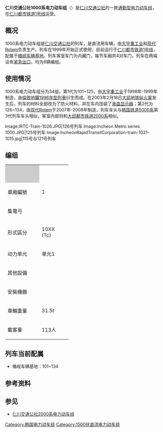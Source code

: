 {{noteTA|G1=Railway}}
{{鐵路車輛
|車輛名稱 = 仁川交通公社1000系电力动车组
|公司色 = #447fc1
|圖像 = IncheonRapidTransitCorporation-train-1009.jpg
|圖像說明 = 1000系列车
|產量=34组
|輛數 = 272
|列車編組 = 4M4T
|起動加速度 = 3.0 km/h/s
|營運最高速度 = 80
|設計最高速度 = 110
|減速度（正常） = 3.5 km/h/s
|減速度（緊急） = 4.5 km/h/s
|編組載客量 = 970人
|載客量 = 先头车：113人<br/>中间车：124人
|編組長度 = 
|全長 = 先头车：17,680 mm<br/>中间车：17,500
|全闊 = 2,750
|全高 = 4,000
|編組總重量 = 243.8
|車輛重量 = 26.4 - 32.0
|軌距 = 1,435
|電化方式 = 直流1,500V[[接触网供电|接触网供电]]
|受流方式 = 双臂式[[集电弓|集电弓]]
|輸出 = 
|電動機輸出 = 210kW
|編組輸出 = 3,360kW
|齒輪比 = 
|驅動裝置 = 
|控制裝置 =GEC [[阿爾斯通|阿爾斯通]]/[[日立製作所|日立]][[IGBT|IGBT]]-[[VVVF|VVVF]](第1代)<br>
[[三菱|三菱]]/[[現代Rotem|現代Rotem]]製2段式[[IGBT|IGBT]]-[[VVVF|VVVF]](第2代)

|制動方式 = [[再生制动|再生制动]]、电气指令式制动
|保安裝置 = [[列车自动控制系统|ATC]]、[[列车自动运行系统|ATO]]
|訊號系統 =
|車身物料 = [[不锈钢|不锈钢]]
|轉向架 =
|原產國 = {{UK}}（第1代）<br>{{KOR}}（第1、2代）
|傳動方式=直-交
|牽引電動機=[[异步电动机|异步电动机]]<ref>알스톰 G354AV형, 단자전압 1100V, 정격전류 145A, 정격회전수 2200RPM(1차분 차량)</ref>
|變速段數=
|輪徑=
|軸重=
|軸距=
|用戶=[[仁川交通公社|仁川交通公社]]
|路線=[[仁川都市铁道1号线|仁川都市铁道1号线]]
|訂單編號=
|車輛編號=101-134
|型號 = 
|類型 = [[电力动车组|电力动车组]]
|設計 = 
|衍生自 = 
|衍生型 = [[大邱都市铁道2000系电力动车组|大邱都市铁道2000系电力动车组]]
|製造商 = [[大宇重工业|大宇重工业]]（第1代）、[[现代Rotem|现代Rotem]]（第2代）
|製造年份 = 1998年-1999年、2007年-2008年
|投入服務日期 = 1999年至今
|備註 =
}}

'''仁川交通公社1000系电力动车组'''（{{kor|諺=인천교통공사 1000호대 전동차|漢=仁川交通公社 1000號帶 電動車}}）是[[仁川交通公社|仁川交通公社]]的一款[[通勤型电力动车组|通勤型电力动车组]]，在[[仁川都市铁道1号线|仁川都市铁道1号线]]运营。

== 概况 ==
1000系电力动车组是[[仁川交通公社|仁川交通公社]]的列车，是直流用车辆，由[[大宇重工业|大宇重工业]]和[[现代Rotem|现代Rotem]]负责生产。列车在1999年开始正式使用，目前运行于[[仁川都市铁道1号线|仁川都市铁道1号线]]，配属于[[橘岘车辆基地|橘岘车辆基地]]。列车客室车门为内藏门，每节车厢共4对车门，列车在两端设有[[紧急出口|紧急出口]]，均为8辆编组。

== 使用情况 ==
1000系电力动车组分为34组，第1代为101~125，由[[大宇重工业|大宇重工业]]于1998年-1999年制造，由[[倫敦地鐵1996年型列車|倫敦地鐵1996年型列車]]衍生而成。在2003年2月18日[[大邱地铁纵火案|大邱地铁纵火案]]发生后，列车的材料全部改为了防火材料，并在车内加装了[[液晶显示器|液晶显示器]]；第2代为126~134，由[[现代Rotem|现代Rotem]]于2007年-2008年制造，列车车头与[[韩国铁道5000系电力动车组|韩国铁道5000系]]第3代列车车头相似，客室内部则和[[大邱都市铁道2000系电力动车组|大邱都市铁道2000系]]相似。
<gallery>
Image:IRTC-Train-1026.JPG|126号列车
Image:Incheon Metro series 1000.JPG|125号列车
Image:IncheonRapidTransitCorporation-train-1021-1015.jpg|115号与121号列车
</gallery>

== 编组 ==
{| class="wikitable" summary="1000" style="text-align: center; font-size:80%;"
|-
|style="background:#ccc; width:6em;"| 
|colspan="8"|{{TrainDirection|桂阳|国际贸易园区|1000}}
|-
! style="width:5em;"| 車廂編號
| style="width:5em;"| 1
| style="width:5em;"| 2
| style="width:5em;"| 3
| style="width:5em;"| 4
| style="width:5em;"| 5
| style="width:5em;"| 6
| style="width:5em;"| 7
| style="width:5em;"| 8
|-style="border-top:solid 3px #447fc1;"
!集電弓
| || ◇◇ || ◇◇ ||  ||  || ◇◇ || ◇◇ || 
|-
!形式區分
| 10XX<br />(Tc)
| 19XX<br />(M)
| 18XX<br />(M)
| 15XX<br />(T)
| 14XX<br />(T)
| 13XX<br />(M)
| 12XX<br />(M)
| 11XX<br />(Tc)
|-
! 动力单元
| colspan=2 | 单元1
| colspan=2 | 单元2
| colspan=2 | 单元3
| colspan=2 | 单元4
|-
! 其他設備
|  ||  ||  ||  ||  ||  ||  ||
|-
! 安裝機器
|  ||  ||  ||  ||  ||  ||  ||
|-
! 車輛重量
| 31.5t || 32.0t || 32.0t || 26.4t || 26.4t || 32.0t || 32.0t || 31.5t
|-
! 載客量
| 113人 || 124人 || 124人 || 124人 || 124人 || 124人 || 124人 || 113人
|}

== 列车当前配属 ==
*橘岘车辆基地：101~134

== 参考资料 ==
{{reflist}}

== 参见 ==
*[[仁川交通公社2000系电力动车组|仁川交通公社2000系电力动车组]]

{{首都圈电铁车辆}}

[[Category:韩国电力动车组|Category:韩国电力动车组]]
[[Category:1500伏直流电力动车组|Category:1500伏直流电力动车组]]